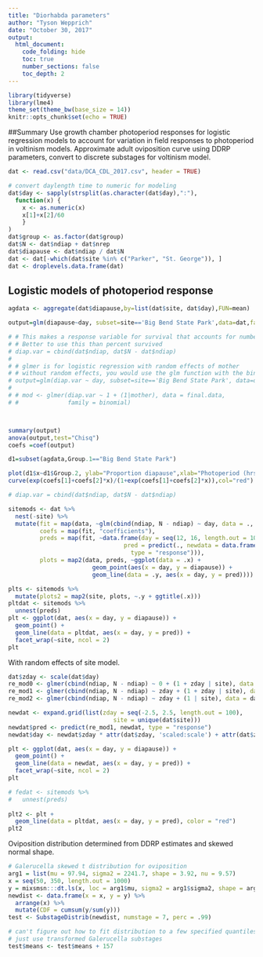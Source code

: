 ```yaml
---
title: "Diorhabda parameters"
author: "Tyson Wepprich"
date: "October 30, 2017"
output: 
  html_document:
    code_folding: hide
    toc: true
    number_sections: false
    toc_depth: 2
---
```


```r
library(tidyverse)
library(lme4)
theme_set(theme_bw(base_size = 14)) 
knitr::opts_chunk$set(echo = TRUE)
```

##Summary
Use growth chamber photoperiod responses for logistic regression models to account for variation in field responses to photoperiod in voltinism models.
Approximate adult oviposition curve using DDRP parameters, convert to discrete substages for voltinism model.

```r
dat <- read.csv("data/DCA_CDL_2017.csv", header = TRUE)

# convert daylength time to numeric for modeling
dat$day <- sapply(strsplit(as.character(dat$day),":"),
  function(x) {
    x <- as.numeric(x)
    x[1]+x[2]/60
    }
)
dat$group <- as.factor(dat$group)
dat$N <- dat$ndiap + dat$nrep
dat$diapause <- dat$ndiap / dat$N
dat <- dat[-which(dat$site %in% c("Parker", "St. George")), ]
dat <- droplevels.data.frame(dat)

```

## Logistic models of photoperiod response

```r

agdata <- aggregate(dat$diapause,by=list(dat$site, dat$day),FUN=mean)

output=glm(diapause~day, subset=site=='Big Bend State Park',data=dat,family=binomial)

# # This makes a response variable for survival that accounts for number of eggs in each row
# # Better to use this than percent survived
# diap.var = cbind(dat$ndiap, dat$N - dat$ndiap)
# 
# # glmer is for logistic regression with random effects of mother
# # without random effects, you would use the glm function with the binomial family
# output=glm(diap.var ~ day, subset=site=='Big Bend State Park', data=dat, family=binomial)
# 
# # mod <- glmer(diap.var ~ 1 + (1|mother), data = final.data, 
# #              family = binomial)



summary(output)
anova(output,test="Chisq")
coefs =coef(output)

d1=subset(agdata,Group.1=="Big Bend State Park")

plot(d1$x~d1$Group.2, ylab="Proportion diapause",xlab="Photoperiod (hrs)", xlim=c(16,11),col="red", cex=1.5, lwd=3,pch=0)
curve(exp(coefs[1]+coefs[2]*x)/(1+exp(coefs[1]+coefs[2]*x)),col="red")

# diap.var = cbind(dat$ndiap, dat$N - dat$ndiap)

sitemods <- dat %>% 
  nest(-site) %>% 
  mutate(fit = map(data, ~glm(cbind(ndiap, N - ndiap) ~ day, data = ., family = binomial)),
         coefs = map(fit, "coefficients"),
         preds = map(fit, ~data.frame(day = seq(12, 16, length.out = 100), 
                                 pred = predict(., newdata = data.frame(day = seq(12, 16, length.out = 100)), 
                                   type = "response"))),
         plots = map2(data, preds, ~ggplot(data = .x) +
                        geom_point(aes(x = day, y = diapause)) +
                        geom_line(data = .y, aes(x = day, y = pred))))

plts <- sitemods %>% 
  mutate(plots2 = map2(site, plots, ~.y + ggtitle(.x)))
pltdat <- sitemods %>% 
  unnest(preds)
plt <- ggplot(dat, aes(x = day, y = diapause)) +
  geom_point() +
  geom_line(data = pltdat, aes(x = day, y = pred)) +
  facet_wrap(~site, ncol = 2)
plt

```


With random effects of site model.
```r
dat$zday <- scale(dat$day)
re_mod0 <- glmer(cbind(ndiap, N - ndiap) ~ 0 + (1 + zday | site), data = dat, family = binomial)
re_mod1 <- glmer(cbind(ndiap, N - ndiap) ~ zday + (1 + zday | site), data = dat, family = binomial)
re_mod2 <- glmer(cbind(ndiap, N - ndiap) ~ zday + (1 | site), data = dat, family = binomial)

newdat <- expand.grid(list(zday = seq(-2.5, 2.5, length.out = 100),
                              site = unique(dat$site)))
newdat$pred <- predict(re_mod1, newdat, type = "response")
newdat$day <- newdat$zday * attr(dat$zday, 'scaled:scale') + attr(dat$zday, 'scaled:center')

plt <- ggplot(dat, aes(x = day, y = diapause)) +
  geom_point() +
  geom_line(data = newdat, aes(x = day, y = pred)) +
  facet_wrap(~site, ncol = 2)
plt

# fedat <- sitemods %>% 
#   unnest(preds)
  
plt2 <- plt +
  geom_line(data = pltdat, aes(x = day, y = pred), color = "red")
plt2


```

Oviposition distribution determined from DDRP estimates and skewed normal shape.

```r

# Galerucella skewed t distribution for oviposition
arg1 = list(mu = 97.94, sigma2 = 2241.7, shape = 3.92, nu = 9.57)
x = seq(50, 350, length.out = 1000)
y = mixsmsn:::dt.ls(x, loc = arg1$mu, sigma2 = arg1$sigma2, shape = arg1$shape, nu = arg1$nu)
newdist <- data.frame(x = x, y = y) %>% 
  arrange(x) %>% 
  mutate(CDF = cumsum(y/sum(y)))
test <- SubstageDistrib(newdist, numstage = 7, perc = .99)

# can't figure out how to fit distribution to a few specified quantiles
# just use transformed Galerucella substages
test$means <- test$means + 157



```





